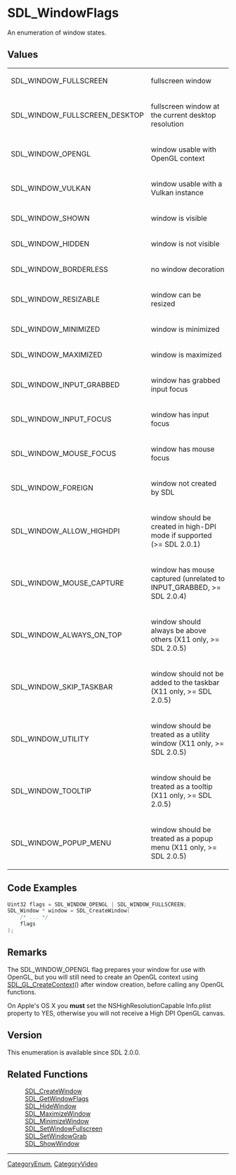 
= SDL_WindowFlags =
An enumeration of window states.


== Values ==
{|
|SDL_WINDOW_FULLSCREEN
|fullscreen window
|-
|SDL_WINDOW_FULLSCREEN_DESKTOP
|fullscreen window at the current desktop resolution
|-
|SDL_WINDOW_OPENGL
|window usable with OpenGL context
|-
|SDL_WINDOW_VULKAN
|window usable with a Vulkan instance
|-
|SDL_WINDOW_SHOWN
|window is visible
|-
|SDL_WINDOW_HIDDEN
|window is not visible
|-
|SDL_WINDOW_BORDERLESS
|no window decoration
|-
|SDL_WINDOW_RESIZABLE
|window can be resized
|-
|SDL_WINDOW_MINIMIZED
|window is minimized
|-
|SDL_WINDOW_MAXIMIZED
|window is maximized
|-
|SDL_WINDOW_INPUT_GRABBED
|window has grabbed input focus
|-
|SDL_WINDOW_INPUT_FOCUS
|window has input focus
|-
|SDL_WINDOW_MOUSE_FOCUS
|window has mouse focus
|-
|SDL_WINDOW_FOREIGN
|window not created by SDL
|-
|SDL_WINDOW_ALLOW_HIGHDPI
|window should be created in high-DPI mode if supported (>= SDL 2.0.1)
|-
|SDL_WINDOW_MOUSE_CAPTURE
|window has mouse captured (unrelated to INPUT_GRABBED, >= SDL 2.0.4)
|-
|SDL_WINDOW_ALWAYS_ON_TOP
| window should always be above others (X11 only, >= SDL 2.0.5)
|-
|SDL_WINDOW_SKIP_TASKBAR
|window should not be added to the taskbar (X11 only, >= SDL 2.0.5)
|-
|SDL_WINDOW_UTILITY
|window should be treated as a utility window (X11 only, >= SDL 2.0.5)
|-
|SDL_WINDOW_TOOLTIP
|window should be treated as a tooltip (X11 only, >= SDL 2.0.5)
|-
|SDL_WINDOW_POPUP_MENU
|window should be treated as a popup menu (X11 only, >= SDL 2.0.5)
|}

== Code Examples ==
<syntaxhighlight lang='c++'>
Uint32 flags = SDL_WINDOW_OPENGL | SDL_WINDOW_FULLSCREEN;
SDL_Window * window = SDL_CreateWindow(
    /* ... */
    flags
);
</syntaxhighlight>

== Remarks ==
The SDL_WINDOW_OPENGL flag prepares your window for use with OpenGL, but you will still need to create an OpenGL context using [[SDL_GL_CreateContext]]() after window creation, before calling any OpenGL functions.

On Apple's OS X you '''must''' set the NSHighResolutionCapable Info.plist property to YES, otherwise you will not receive a High DPI OpenGL canvas.

== Version ==
This enumeration is available since SDL 2.0.0.

== Related Functions ==
:[[SDL_CreateWindow]]
:[[SDL_GetWindowFlags]]
:[[SDL_HideWindow]]
:[[SDL_MaximizeWindow]]
:[[SDL_MinimizeWindow]]
:[[SDL_SetWindowFullscreen]]
:[[SDL_SetWindowGrab]]
:[[SDL_ShowWindow]]

----
[[CategoryEnum]], [[CategoryVideo]]
